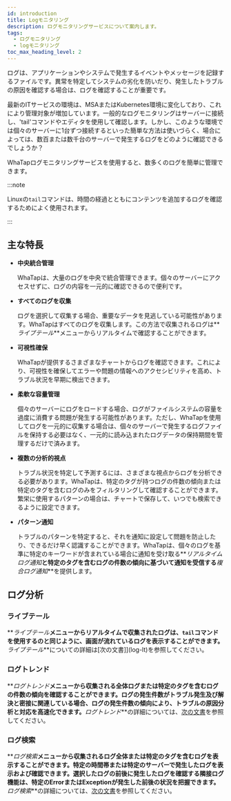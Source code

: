 ```yaml
---
id: introduction
title: Logモニタリング
description: ログモニタリングサービスについて案内します。
tags:
  - ログモニタリング
  - logモニタリング
toc_max_heading_level: 2
---
```


ログは、アプリケーションやシステムで発生するイベントやメッセージを記録するファイルです。異常を特定してシステムの劣化を防いだり、発生したトラブルの原因を確認する場合は、ログを確認することが重要です。 

最新のITサービスの環境は、MSAまたはKubernetes環境に変化しており、これにより管理対象が増加しています。一般的なログモニタリングはサーバーに接続し、'tail'コマンドやエディタを使用して確認します。しかし、このような環境では個々のサーバーに1台ずつ接続するといった簡単な方法は使いづらく、場合によっては、数百または数千台のサーバーで発生するログをどのように確認できるでしょうか？ 

WhaTapログモニタリングサービスを使用すると、数多くのログを簡単に管理できます。

:::note

Linuxの`tail`コマンドは、時間の経過とともにコンテンツを追加するログを確認するためによく使用されます。

:::

## 主な特長

-   **中央統合管理**

    WhaTapは、大量のログを中央で統合管理できます。個々のサーバーにアクセスせずに、ログの内容を一元的に確認できるので便利です。 

-   **すべてのログを収集**

    ログを選択して収集する場合、重要なデータを見逃している可能性があります。WhaTapはすべてのログを収集します。この方法で収集されるログは**_ライブテール_**メニューからリアルタイムで確認することができます。

-   **可視性確保**

    WhaTapが提供するさまざまなチャートからログを確認できます。これにより、可視性を確保してエラーや問題の情報へのアクセシビリティを高め、トラブル状況を早期に検出できます。

-   **柔軟な容量管理**

    個々のサーバーにログをロードする場合、ログがファイルシステムの容量を過度に消費する問題が発生する可能性があります。ただし、WhaTapを使用してログを一元的に収集する場合は、個々のサーバーで発生するログファイルを保持する必要はなく、一元的に読み込まれたログデータの保持期間を管理するだけで済みます。 

-   **複数の分析的視点**

    トラブル状況を特定して予測するには、さまざまな視点からログを分析できる必要があります。WhaTapは、特定のタグが持つログの件数の傾向または特定のタグを含むログのみをフィルタリングして確認することができます。繁栄に使用するパターンの場合は、チャートで保存して、いつでも検索できるように設定できます。

-   **パターン通知**

    トラブルのパターンを特定すると、それを通知に設定して問題を防止したり、できるだけ早く認識することができます。WhaTapは、個々のログを基準に特定のキーワードが含まれている場合に通知を受け取る**_リアルタイムログ通知_**と特定のタグを含むログの件数の傾向に基づいて通知を受信する**_複合ログ通知_**を提供します。 

## ログ分析

### ライブテール

**_ライブテール_**メニューからリアルタイムで収集されたログは、`tail`コマンドを使用するのと同じように、画面が流れているログを表示することができます。**_ライブテール_**についての詳細は[次の文書]](log-lt)を参照してください。

### ログトレンド

**_ログトレンド_**メニューから収集される全体ログまたは特定のタグを含むログの件数の傾向を確認することができます。ログの発生件数がトラブル発生及び解決と密接に関連している場合、ログの発生件数の傾向により、トラブルの原因分析と対応を高速化できます。**_ログトレンド_**の詳細については、[次の文書](log-exp)を参照してください。

### ログ検索

**_ログ検索_**メニューから収集されるログ全体または特定のタグを含むログを表示することができます。特定の時間帯または特定のサーバーで発生したログを表示および確認できます。選択したログの前後に発生したログを確認する隣接ログ機能は、特定のErrorまたはExceptionが発生した前後の状況を把握できます。**_ログ検索_**の詳細については、[次の文書](log-search)を参照してください。

<!-- 

로그는 애플리케이션 실행 중 발생하는 이벤트와 메시지 등을 기록한 파일입니다. 애플리케이션 활동과 발생한 이슈의 원인을 이해하려면 로그 파일을 살펴봐야 합니다.

일반적인 로그 모니터링은 서버에 접속해 `tail` 명령어나 편집기를 통해 확인합니다. 하지만 다수의 애플리케이션이 분산되어 구성된 MSA 혹은 대량의 로그가 발생한 경우는 그런 단순한 방법을 사용하기 어렵습니다.

와탭 로그 모니터링 서비스를 통해 다양하고 수많은 로그들을 보다 편리하게 통합 관리하고 활용할 수 있습니다.

로그 통합

서버에 출력되는 로그를 확인하기 위해 터미널을 통해 개별 서버에 접근하는 불편함을 감수해야 합니다. 그러나 로그 통합 시스템을 구축하면 개별 서버에 접근하지 않고 중앙에서 로그의 내용을 확인할 수 있어 편의성이 확보됩니다. 또한 화면을 통해 로그 확인이 가능해지는 것만으로 에러 및 이슈 정보에 대한 접근성을 높여 장애 조기 감지 효과를 얻을 수 있습니다. 

특히 다수의 분산된 애플리케이션으로 구성된 MSA 환경 혹은 Kubernetes 환경의 경우 로그 통합으로 개별 서버나 컨테이너에 일일이 접속해야 하는 번거로움을 최소화할 수 있습니다. 그렇기에 로그 통합이 필수적인 요소가 되고 있습니다.

개별 서버에 로그를 적재할 경우 로그로 인해 파일 시스템 용량이 과도하게 점유될 수 있습니다. 최대 적재 용량 제한 등을 통해 일정 크기를 초과하지 않도록 하는 등의 조치가 필요합니다. 

하지만 로그를 중앙에 모은다면 개별 서버에 로그 파일을 유지하지 않아도 되므로 중앙에 적재된 로그 데이터의 유지 기간만을 관리하면 됩니다.


로그 분석

실시간으로 수집된 로그는 `tail` 명령어를 사용한 것과 마찬가지로 화면을 통해 흘러가는 로그를 조회할 수 있습니다. 

통계 목적으로 로그를 분류하여 특정 단위로 발생하는 로그 발생 건수 추이를 확인할 수 있습니다. 로그 발생 건수가 장애 발생 및 해소 시점과 밀접한 연관을 가진 경우 로그 발생 건수 추이를 통해 이를 확인할 수 있습니다. 

로그 파서를 등록해 특정 조건의 키워드로 대량의 로그를 빠르게 탐색하고 원하는 로그를 조회할 수 있습니다.

-->
